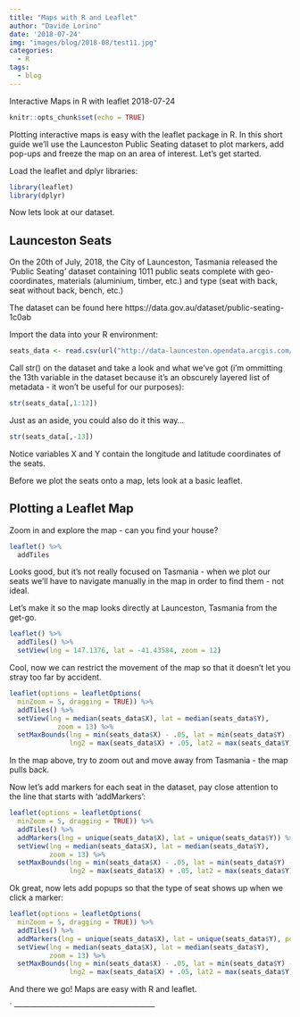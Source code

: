 ```yaml
---
title: "Maps with R and Leaflet"
author: "Davide Lorino"
date: '2018-07-24'
img: "images/blog/2018-08/test11.jpg"
categories:
  - R
tags:
  - blog
---
```

Interactive Maps in R with leaflet
2018-07-24

```r
knitr::opts_chunk$set(echo = TRUE)
```

Plotting interactive maps is easy with the leaflet package in R. In this short guide we’ll use the Launceston Public Seating dataset to plot markers, add pop-ups and freeze the map on an area of interest. Let’s get started.

Load the leaflet and dplyr libraries:

```r
library(leaflet)
library(dplyr)
```

Now lets look at our dataset.

## Launceston Seats

On the 20th of July, 2018, the City of Launceston, Tasmania released the ‘Public Seating’ dataset containing 1011 public seats complete with geo-coordinates, materials (aluminium, timber, etc.) and type (seat with back, seat without back, bench, etc.)

The dataset can be found here https://data.gov.au/dataset/public-seating-1c0ab

Import the data into your R environment:

```r
seats_data <- read.csv(url("http://data-launceston.opendata.arcgis.com/datasets/e4c2e98c2aed4be688ccf9e901deb84a_0.csv"))
```

Call str() on the dataset and take a look and what we’ve got (i'm ommitting the 13th variable in the dataset because it's an obscurely layered list of metadata - it won't be useful for our purposes):

```r
str(seats_data[,1:12])
```

Just as an aside, you could also do it this way...

```r
str(seats_data[,-13])
```

Notice variables X and Y contain the longitude and latitude coordinates of the seats.

Before we plot the seats onto a map, lets look at a basic leaflet.

## Plotting a Leaflet Map

Zoom in and explore the map - can you find your house?

```r
leaflet() %>%
  addTiles
```

Looks good, but it’s not really focused on Tasmania - when we plot our seats we’ll have to navigate manually in the map in order to find them - not ideal. 

Let’s make it so the map looks directly at Launceston, Tasmania from the get-go.

```r
leaflet() %>%
  addTiles() %>%
  setView(lng = 147.1376, lat = -41.43584, zoom = 12)
```

Cool, now we can restrict the movement of the map so that it doesn’t let you stray too far by accident.

```r
leaflet(options = leafletOptions(
  minZoom = 5, dragging = TRUE)) %>%
  addTiles() %>%
  setView(lng = median(seats_data$X), lat = median(seats_data$Y),
            zoom = 13) %>%
  setMaxBounds(lng = min(seats_data$X) - .05, lat = min(seats_data$Y) - 0.5,
               lng2 = max(seats_data$X) + .05, lat2 = max(seats_data$Y) + .05)
```

In the map above, try to zoom out and move away from Tasmania - the map pulls back.

Now let’s add markers for each seat in the dataset, pay close attention to the line that starts with ‘addMarkers’:

```r
leaflet(options = leafletOptions(
  minZoom = 5, dragging = TRUE)) %>%
  addTiles() %>%
  addMarkers(lng = unique(seats_data$X), lat = unique(seats_data$Y)) %>%
  setView(lng = median(seats_data$X), lat = median(seats_data$Y),
          zoom = 13) %>%
  setMaxBounds(lng = min(seats_data$X) - .05, lat = min(seats_data$Y) - 0.5,
               lng2 = max(seats_data$X) + .05, lat2 = max(seats_data$Y) + .05)
```

Ok great, now lets add popups so that the type of seat shows up when we click a marker:

```r
leaflet(options = leafletOptions(
  minZoom = 5, dragging = TRUE)) %>%
  addTiles() %>%
  addMarkers(lng = unique(seats_data$X), lat = unique(seats_data$Y), popup = seats_data$class) %>%
  setView(lng = median(seats_data$X), lat = median(seats_data$Y),
          zoom = 13) %>%
  setMaxBounds(lng = min(seats_data$X) - .05, lat = min(seats_data$Y) - 0.5,
               lng2 = max(seats_data$X) + .05, lat2 = max(seats_data$Y) + .05)
```


And there we go! Maps are easy with R and leaflet.

` ——————————————————